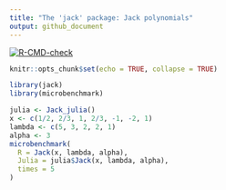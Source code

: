 ---
title: "The 'jack' package: Jack polynomials"
output: github_document
---

<!-- badges: start -->
[![R-CMD-check](https://github.com/stla/jackR/workflows/R-CMD-check/badge.svg)](https://github.com/stla/jackR/actions)
<!-- badges: end -->

```{r setup, include=FALSE}
knitr::opts_chunk$set(echo = TRUE, collapse = TRUE)
```

```{r}
library(jack)
library(microbenchmark)
```

```{r}
julia <- Jack_julia()
x <- c(1/2, 2/3, 1, 2/3, -1, -2, 1)
lambda <- c(5, 3, 2, 2, 1)
alpha <- 3
microbenchmark(
  R = Jack(x, lambda, alpha),
  Julia = julia$Jack(x, lambda, alpha),
  times = 5
)
```


